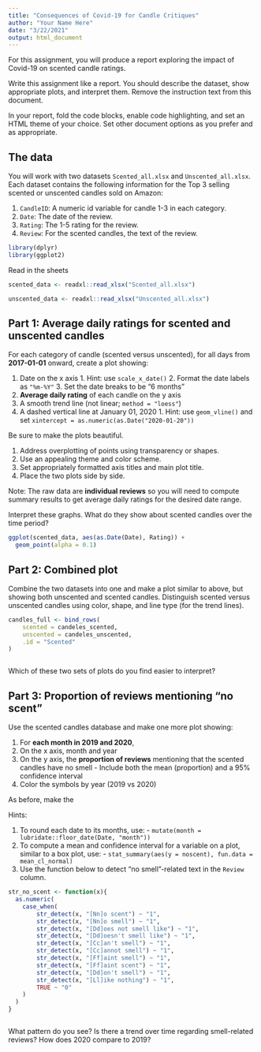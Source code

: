 ```yaml
---
title: "Consequences of Covid-19 for Candle Critiques"
author: "Your Name Here"
date: "3/22/2021"
output: html_document
---
```


For this assignment, you will produce a report exploring the impact of Covid-19 on scented candle ratings.

Write this assignment like a report.
You should describe the dataset, show appropriate plots, and interpret them.
Remove the instruction text from this document.

In your report, fold the code blocks, enable code highlighting, and set an HTML theme of your choice.
Set other document options as you prefer and as appropriate.


## The data

You will work with two datasets `Scented_all.xlsx` and `Unscented_all.xlsx`.
Each dataset contains the following information for the Top 3 selling scented or unscented candles sold on Amazon:
  
  1. `CandleID`: A numeric id variable for candle 1-3 in each category.
  2. `Date`: The date of the review.
  3. `Rating`: The 1-5 rating for the review.
  4. `Review`: For the scented candles, the text of the review.

```r
library(dplyr)
library(ggplot2)
```

Read in the sheets
```r
scented_data <- readxl::read_xlsx("Scented_all.xlsx")

unscented_data <- readxl::read_xlsx("Unscented_all.xlsx")
```

## Part 1: Average daily ratings for scented and unscented candles

For each category of candle (scented versus unscented), for all days from **2017-01-01** onward, create a plot showing:

  1. Date on the x axis
    1. Hint: use `scale_x_date()`
    2. Format the date labels as `"%m-%Y"`
    3. Set the date breaks to be "6 months"
  2. **Average daily rating** of each candle on the y axis
  3. A smooth trend line (not linear; `method = "loess"`)
  4. A dashed vertical line at January 01, 2020
    1. Hint: use `geom_vline()` and set `xintercept = as.numeric(as.Date("2020-01-20"))`
    
Be sure to make the plots beautiful.

  1. Address overplotting of points using transparency or shapes.
  2. Use an appealing theme and color scheme.
  3. Set appropriately formatted axis titles and main plot title.
  4. Place the two plots side by side.
  
Note: The raw data are **individual reviews** so you will need to compute summary results to get average daily ratings for the desired date range.

Interpret these graphs.
What do they show about scented candles over the time period?

```r
ggplot(scented_data, aes(as.Date(Date), Rating)) +
  geom_point(alpha = 0.1) 
```


## Part 2: Combined plot

Combine the two datasets into one and make a plot similar to above, but showing both unscented and scented candles.
Distinguish scented versus unscented candles using color, shape, and line type (for the trend lines).

```r
candles_full <- bind_rows(
	scented = candeles_scented, 
	unscented = candeles_unscented, 
	.id = "Scented"
)
```

```r

```

Which of these two sets of plots do you find easier to interpret?


## Part 3: Proportion of reviews mentioning "no scent"

Use the scented candles database and make one more plot showing:

  1. For **each month in 2019 and 2020**, 
  2. On the x axis, month and year
  3. On the y axis, the **proportion of reviews** mentioning that the scented candles have no smell
    - Include both the mean (proportion) and a 95% confidence interval
  4. Color the symbols by year (2019 vs 2020)

As before, make the 

Hints:

  1. To round each date to its months, use:
    - `mutate(month = lubridate::floor_date(Date, "month"))`
  2. To compute a mean and confidence interval for a variable on a plot, similar to a box plot, use:
    - `stat_summary(aes(y = noscent), fun.data = mean_cl_normal)`
  3. Use the function below to detect "no smell"-related text in the `Review` column.

```r
str_no_scent <- function(x){
  as.numeric(
  	case_when(
  		str_detect(x, "[Nn]o scent") ~ "1", 
  		str_detect(x, "[Nn]o smell") ~ "1",
  		str_detect(x, "[Dd]oes not smell like") ~ "1",
  		str_detect(x, "[Dd]oesn't smell like") ~ "1",
  		str_detect(x, "[Cc]an't smell") ~ "1",
  		str_detect(x, "[Cc]annot smell") ~ "1",
  		str_detect(x, "[Ff]aint smell") ~ "1",
  		str_detect(x, "[Ff]aint scent") ~ "1",
  		str_detect(x, "[Dd]on't smell") ~ "1",
  		str_detect(x, "[Ll]ike nothing") ~ "1",
  		TRUE ~ "0"
  	)
  )
}
```

```r

```

What pattern do you see?
Is there a trend over time regarding smell-related reviews? 
How does 2020 compare to 2019?
